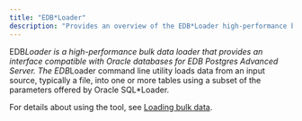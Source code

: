 ```yaml
---
title: "EDB*Loader"
description: "Provides an overview of the EDB*Loader high-performance bulk data loader"
---
```


EDB*Loader is a high-performance bulk data loader that provides an interface compatible with Oracle databases for EDB Postgres Advanced Server. The EDB*Loader command line utility loads data from an input source, typically a file, into one or more tables using a subset of the parameters offered by Oracle SQL*Loader.

For details about using the tool, see [Loading bulk data](../../database_administration/02_edb_loader/).